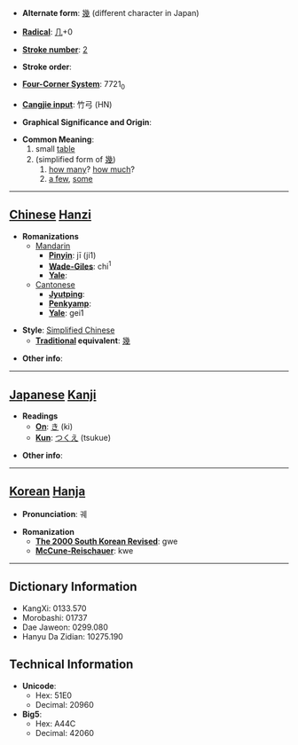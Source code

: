 * '''Alternate form''': [[幾]] (different character in Japan)

* '''[[Wiktionary:Chinese radical index| Radical]]''': [[Wiktionary:Chinese radical index 几|几]]+0

* '''[[Wiktionary:Chinese total strokes index|Stroke number]]''': [[Wiktionary:Chinese total strokes index 2|2]]

* '''Stroke order''': 

* '''[[Wiktionary:Chinese four corner index|Four-Corner System]]''': 7721<sub>0</sub>

* '''[[Wiktionary:Chinese Cangjie index|Cangjie input]]''': 竹弓 (HN)

* '''Graphical Significance and Origin''': 

* '''Common Meaning''': 
*#small [[table]]
*#(simplified form of [[幾]]) 
*##[[how many]]? [[how much]]?
*## [[a few]], [[some]]


----

== [[Chinese]] [[Hanzi]] ==

* '''Romanizations'''
** [[Mandarin]]
*** '''[[Pinyin]]''': jī (ji1)
*** '''[[Wade-Giles]]''': chi<sup>1</sup>
*** '''[[Yale]]''': 
**[[Cantonese]]
***'''[[Jyutping]]''':
***'''[[Penkyamp]]''': 
***'''[[Yale]]''': gei1

* '''Style''': [[Simplified Chinese]] 
** '''[[Traditional Chinese|Traditional]] equivalent''': [[幾]]

* '''Other info''': 

----

== [[Japanese]] [[Kanji]] ==

* '''Readings'''
** '''[[On]]''': [[き]] (ki)
** '''[[Kun]]''': [[つくえ]] (tsukue)

* '''Other info''':  

----

== [[Korean]] [[Hanja]] ==

* '''Pronunciation''': 궤

* '''Romanization'''
** '''[[The 2000 South Korean Revised Romanization|The 2000 South Korean Revised]]''': gwe
** '''[[McCune-Reischauer]]''': kwe

----

== Dictionary Information ==

* KangXi: 0133.570
* Morobashi: 01737
* Dae Jaweon: 0299.080
* Hanyu Da Zidian: 10275.190

== Technical Information ==

* '''Unicode''':
** Hex: 51E0
** Decimal: 20960
* '''Big5''':
** Hex: A44C
** Decimal: 42060